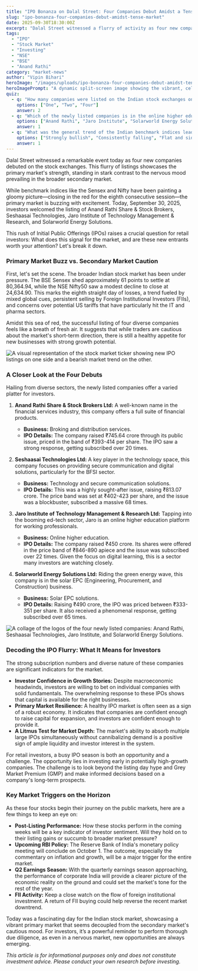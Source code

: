 ```yaml
---
title: "IPO Bonanza on Dalal Street: Four Companies Debut Amidst a Tense Market"
slug: "ipo-bonanza-four-companies-debut-amidst-tense-market"
date: 2025-09-30T18:30:00Z
excerpt: "Dalal Street witnessed a flurry of activity as four new companies made their stock market debut today. This IPO rush comes as a surprising contrast to the broader market, which has been seeing a period of sustained weakness."
tags:
  - "IPO"
  - "Stock Market"
  - "Investing"
  - "NSE"
  - "BSE"
  - "Anand Rathi"
category: "market-news"
author: "Vipin Bihari"
heroImage: "/images/uploads/ipo-bonanza-four-companies-debut-amidst-tense-market/hero-image.jpg"
heroImagePrompt: "A dynamic split-screen image showing the vibrant, celebratory ringing of the opening bell for an IPO on one side, and a tense, bearish stock market chart with red downward arrows on the other, symbolizing the contrast between the primary and secondary markets in India."
quiz:
  - q: "How many companies were listed on the Indian stock exchanges on September 30, 2025?"
    options: ["One", "Two", "Four"]
    answer: 2
  - q: "Which of the newly listed companies is in the online higher education sector?"
    options: ["Anand Rathi", "Jaro Institute", "Solarworld Energy Solutions"]
    answer: 1
  - q: "What was the general trend of the Indian benchmark indices leading up to these IPO listings?"
    options: ["Strongly bullish", "Consistently falling", "Flat and sideways"]
    answer: 1
---
```


Dalal Street witnessed a remarkable event today as four new companies debuted on the stock exchanges. This flurry of listings showcases the primary market's strength, standing in stark contrast to the nervous mood prevailing in the broader secondary market.

While benchmark indices like the Sensex and Nifty have been painting a gloomy picture—closing in the red for the eighth consecutive session—the primary market is buzzing with excitement. Today, September 30, 2025, investors welcomed the listing of Anand Rathi Share & Stock Brokers, Seshaasai Technologies, Jaro Institute of Technology Management & Research, and Solarworld Energy Solutions.

This rush of Initial Public Offerings (IPOs) raises a crucial question for retail investors: What does this signal for the market, and are these new entrants worth your attention? Let's break it down.

### Primary Market Buzz vs. Secondary Market Caution

First, let's set the scene. The broader Indian stock market has been under pressure. The BSE Sensex shed approximately 61 points to settle at 80,364.94, while the NSE Nifty50 saw a modest decline to close at 24,634.90. This marks the eighth straight day of losses, a trend fueled by mixed global cues, persistent selling by Foreign Institutional Investors (FIIs), and concerns over potential US tariffs that have particularly hit the IT and pharma sectors.

Amidst this sea of red, the successful listing of four diverse companies feels like a breath of fresh air. It suggests that while traders are cautious about the market's short-term direction, there is still a healthy appetite for new businesses with strong growth potential.

![A visual representation of the stock market ticker showing new IPO listings on one side and a bearish market trend on the other.](/images/uploads/ipo-bonanza-four-companies-debut-amidst-tense-market/primary-vs-secondary-market.png)

### A Closer Look at the Four Debuts

Hailing from diverse sectors, the newly listed companies offer a varied platter for investors.

1.  **Anand Rathi Share & Stock Brokers Ltd:** A well-known name in the financial services industry, this company offers a full suite of financial products.
    *   **Business:** Broking and distribution services.
    *   **IPO Details:** The company raised ₹745.64 crore through its public issue, priced in the band of ₹393-414 per share. The IPO saw a strong response, getting subscribed over 20 times.

2.  **Seshaasai Technologies Ltd:** A key player in the technology space, this company focuses on providing secure communication and digital solutions, particularly for the BFSI sector.
    *   **Business:** Technology and secure communication solutions.
    *   **IPO Details:** This was a highly sought-after issue, raising ₹813.07 crore. The price band was set at ₹402-423 per share, and the issue was a blockbuster, subscribed a massive 68 times.

3.  **Jaro Institute of Technology Management & Research Ltd:** Tapping into the booming ed-tech sector, Jaro is an online higher education platform for working professionals.
    *   **Business:** Online higher education.
    *   **IPO Details:** The company raised ₹450 crore. Its shares were offered in the price band of ₹846-890 apiece and the issue was subscribed over 22 times. Given the focus on digital learning, this is a sector many investors are watching closely.

4.  **Solarworld Energy Solutions Ltd:** Riding the green energy wave, this company is in the solar EPC (Engineering, Procurement, and Construction) business.
    *   **Business:** Solar EPC solutions.
    *   **IPO Details:** Raising ₹490 crore, the IPO was priced between ₹333-351 per share. It also received a phenomenal response, getting subscribed over 65 times.

![A collage of the logos of the four newly listed companies: Anand Rathi, Seshaasai Technologies, Jaro Institute, and Solarworld Energy Solutions.](/images/uploads/ipo-bonanza-four-companies-debut-amidst-tense-market/new-listings-on-bse-nse.png)

### Decoding the IPO Flurry: What It Means for Investors

The strong subscription numbers and diverse nature of these companies are significant indicators for the market.

*   **Investor Confidence in Growth Stories:** Despite macroeconomic headwinds, investors are willing to bet on individual companies with solid fundamentals. The overwhelming response to these IPOs shows that capital is available for the right businesses.
*   **Primary Market Resilience:** A healthy IPO market is often seen as a sign of a robust economy. It indicates that companies are confident enough to raise capital for expansion, and investors are confident enough to provide it.
*   **A Litmus Test for Market Depth:** The market's ability to absorb multiple large IPOs simultaneously without cannibalizing demand is a positive sign of ample liquidity and investor interest in the system.

For retail investors, a busy IPO season is both an opportunity and a challenge. The opportunity lies in investing early in potentially high-growth companies. The challenge is to look beyond the listing day hype and Grey Market Premium (GMP) and make informed decisions based on a company's long-term prospects.

### Key Market Triggers on the Horizon

As these four stocks begin their journey on the public markets, here are a few things to keep an eye on:

*   **Post-Listing Performance:** How these stocks perform in the coming weeks will be a key indicator of investor sentiment. Will they hold on to their listing gains or succumb to broader market pressure?
*   **Upcoming RBI Policy:** The Reserve Bank of India's monetary policy meeting will conclude on October 1. The outcome, especially the commentary on inflation and growth, will be a major trigger for the entire market.
*   **Q2 Earnings Season:** With the quarterly earnings season approaching, the performance of corporate India will provide a clearer picture of the economic reality on the ground and could set the market's tone for the rest of the year.
*   **FII Activity:** Keep a close watch on the flow of foreign institutional investment. A return of FII buying could help reverse the recent market downtrend.

Today was a fascinating day for the Indian stock market, showcasing a vibrant primary market that seems decoupled from the secondary market's cautious mood. For investors, it’s a powerful reminder to perform thorough due diligence, as even in a nervous market, new opportunities are always emerging.

*This article is for informational purposes only and does not constitute investment advice. Please conduct your own research before investing.*